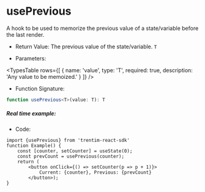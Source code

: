 
<Meta title="Hooks/usePrevious" />

# usePrevious
A hook to be used to memorize the previous value of a state/variable before the last render.

* Return Value: The previous value of the state/variable. `T`

* Parameters:

<TypesTable rows={[
    {
        name: 'value',
        type: 'T',
        required: true,
        description: 'Any value to be memoized.'
    }
]} />

* Function Signature:
```ts dark
function usePrevious<T>(value: T): T
```

##### Real time example:

<PreviousExample />

* Code:
```tsx dark
import {usePrevious} from 'trentim-react-sdk'
function Example() {
    const [counter, setCounter] = useState(0);
    const prevCount = usePrevious(counter);
    return (
        <button onClick={() => setCounter(p => p + 1)}>
            Current: {counter}, Previous: {prevCount}
        </button>);
}
``` 